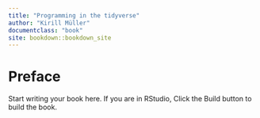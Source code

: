 ```yaml
---
title: "Programming in the tidyverse"
author: "Kirill Müller"
documentclass: "book"
site: bookdown::bookdown_site
---
```


# Preface {-}

Start writing your book here. If you are in RStudio,
Click the Build button to build the book.
